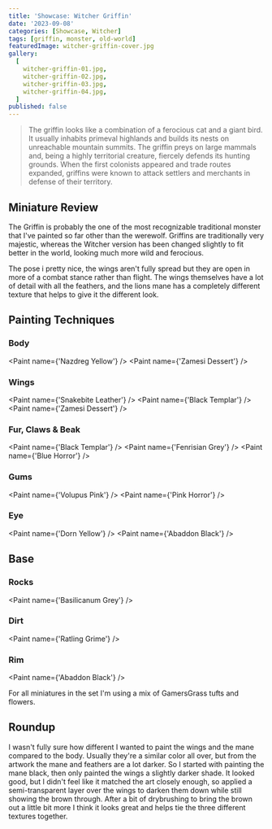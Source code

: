 ```yaml
---
title: 'Showcase: Witcher Griffin'
date: '2023-09-08'
categories: [Showcase, Witcher]
tags: [griffin, monster, old-world]
featuredImage: witcher-griffin-cover.jpg
gallery:
  [
    witcher-griffin-01.jpg,
    witcher-griffin-02.jpg,
    witcher-griffin-03.jpg,
    witcher-griffin-04.jpg,
  ]
published: false
---
```



> The griffin looks like a combination of a ferocious cat and a giant bird. It usually inhabits primeval highlands and
> builds its nests on unreachable mountain summits. The griffin preys on large mammals and, being a highly territorial
> creature, fiercely defends its hunting grounds. When the first colonists appeared and trade routes expanded, griffins
> were known to attack settlers and merchants in defense of their territory.

## Miniature Review

The Griffin is probably the one of the most recognizable traditional monster that I've painted so far other than the
werewolf. Griffins are traditionally very majestic, whereas the Witcher version has been changed slightly to fit better
in the world, looking much more wild and ferocious.

The pose i pretty nice, the wings aren't fully spread but they are open in more of a combat stance rather than flight.
The wings themselves have a lot of detail with all the feathers, and the lions mane has a completely different texture
that helps to give it the different look.

## Painting Techniques

### Body

<Paint name={'Nazdreg Yellow'} />
<Paint name={'Zamesi Dessert'} />

### Wings

<Paint name={'Snakebite Leather'} />
<Paint name={'Black Templar'} />
<Paint name={'Zamesi Dessert'} />

### Fur, Claws & Beak

<Paint name={'Black Templar'} />
<Paint name={'Fenrisian Grey'} />
<Paint name={'Blue Horror'} />

### Gums

<Paint name={'Volupus Pink'} />
<Paint name={'Pink Horror'} />

### Eye

<Paint name={'Dorn Yellow'} />
<Paint name={'Abaddon Black'} />

## Base

### Rocks

<Paint name={'Basilicanum Grey'} />

### Dirt

<Paint name={'Ratling Grime'} />

### Rim

<Paint name={'Abaddon Black'} />

For all miniatures in the set I'm using a mix of GamersGrass tufts and flowers.

## Roundup

I wasn't fully sure how different I wanted to paint the wings and the mane compared to the body. Usually they're a
similar color all over, but from the artwork the mane and feathers are a lot darker. So I started with painting the
mane black, then only painted the wings a slightly darker shade. It looked good, but I didn't feel like it matched the
art closely enough, so applied a semi-transparent layer over the wings to darken them down while still showing the
brown through. After a bit of drybrushing to bring the brown out a little bit more I think it looks great and helps
tie the three different textures together.
